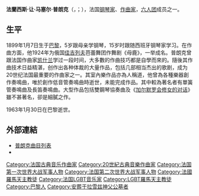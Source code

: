 {{Multiple issues|
{{Expand language|1=en|status=yes|time=2022-03-02T15:12:57+00:00}}
{{Unreferenced|time=2022-03-02T15:12:57+00:00}}
}}
{{Infobox classical
| 中文名       = 弗朗西斯·普朗克
| 画像         = Francis Poulenc.jpg
| 附注         =      
| 原文名       = Francis Jean Marcel Poulenc          
| 国别         = {{FRA}}
| 出生日期     = {{birth date|1899|1|7}}
| 出生地       = 巴黎
| 逝世日期     = {{death date and age|1963|1|30|1899|1|7}}
| 逝世地       = 巴黎
| 所属时期     = 20世纪
| 所属乐派     = 六人团 
| 擅长作品类型 = 歌剧，协奏曲，室内乐，钢琴独奏曲，合唱，艺术歌曲
| 代表作       = 芭蕾《母鹿》，歌剧《[[加尔默罗会修女的对话|加尔默罗会修女的对话]]》、《泰莱西亚斯的乳房》、《人声》，钢琴与小乐队的《晨曲》，圣母悼歌，荣耀经，管风琴协奏曲，六重奏，大量艺术歌曲
| 师从         = [[夏尔·凯什兰|凯什兰]]
| 学生         = 
| 官方网站     = 
}}

'''法蘭西斯·让·马塞尔·普朗克'''（{{lang-fr|Francis Jean Marcel Poulenc}}，{{IPA-fr|fʁɑ̃sis ʒɑ̃ maʁsɛl pulɛ̃k|lang}}；{{bd|1899年|1月7日|1963年|1月30日|catIdx=Poulenc, Francis}}），法国[[钢琴家|钢琴家]]、[[作曲家|作曲家]]，[[六人团|六人团]]成员之一。

== 生平 ==
1899年1月7日生于[[巴黎|巴黎]]，5岁跟母亲学钢琴，15岁时跟随西班牙钢琴家{{le|里卡多·比涅斯|Ricardo Viñes}}学习。在作曲方面，他1924年为俄国[[佳吉列夫|佳吉列夫]]芭蕾舞团作舞剧《母鹿》，一举成名。普朗克曾跟法国作曲家[[夏尔·凯什兰|凯什兰]]学过一段时间，大多數的作曲技巧都是自學而來的。隨後其作曲技术日益精湛，创作出各种体裁的大量作品，包括几部相当杰出的歌剧，成为20世纪法国最重要的作曲家之一。其室內樂作品亦為人稱道，他曾為各種樂器創作奏鳴曲，唯於創作低音管奏鳴曲時逝世，未能完成作品。其中較為著名者有單簧管奏鳴曲及長笛奏鳴曲。大型作品包括雙鋼琴協奏曲及《[[加尔默罗会修女的对话|加尔默罗会修女的对话]]》雖不甚著名，卻是細膩之作。

1963年1月30日在巴黎逝世。

{{portal|古典音樂}}

== 外部連結 ==
* [http://www.classicalmusicdb.com/composers/view/35 普朗克曲目列表] {{Wayback|url=http://www.classicalmusicdb.com/composers/view/35 |date=20140912205113 }}
* {{IMSLP|id=Poulenc, Francis|cname=弗朗西斯·普朗克}}

{{六人团}}
{{古典音乐作曲家小作品}}

{{Authority control}}
{{DEFAULTSORT:Poulenc, Francis}}
[[Category:法国古典音乐作曲家|Category:法国古典音乐作曲家]]
[[Category:20世紀古典音樂作曲家|Category:20世紀古典音樂作曲家]]
[[Category:法国第一次世界大战军事人物|Category:法国第一次世界大战军事人物]]
[[Category:法国第二次世界大战军事人物|Category:法国第二次世界大战军事人物]]
[[Category:法國羅馬天主教徒|Category:法國羅馬天主教徒]]
[[Category:法国LGBT音乐家|Category:法国LGBT音乐家]]
[[Category:LGBT羅馬天主教徒|Category:LGBT羅馬天主教徒]]
[[Category:巴黎人|Category:巴黎人]]
[[Category:安葬于拉雪兹神父公墓者|Category:安葬于拉雪兹神父公墓者]]